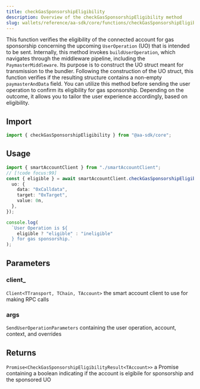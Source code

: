 ```yaml
---
title: checkGasSponsorshipEligibility
description: Overview of the checkGasSponsorshipEligibility method
slug: wallets/reference/aa-sdk/core/functions/checkGasSponsorshipEligibility
---
```




This function verifies the eligibility of the connected account for gas sponsorship concerning the upcoming `UserOperation` (UO) that is intended to be sent.
Internally, this method invokes `buildUserOperation`, which navigates through the middleware pipeline, including the `PaymasterMiddleware`. Its purpose is to construct the UO struct meant for transmission to the bundler. Following the construction of the UO struct, this function verifies if the resulting structure contains a non-empty `paymasterAndData` field.
You can utilize this method before sending the user operation to confirm its eligibility for gas sponsorship. Depending on the outcome, it allows you to tailor the user experience accordingly, based on eligibility.

## Import

```ts
import { checkGasSponsorshipEligibility } from "@aa-sdk/core";
```

## Usage

```ts
import { smartAccountClient } from "./smartAccountClient";
// [!code focus:99]
const { eligible } = await smartAccountClient.checkGasSponsorshipEligibility({
  uo: {
    data: "0xCalldata",
    target: "0xTarget",
    value: 0n,
  },
});

console.log(
  `User Operation is ${
    eligible ? "eligible" : "ineligible"
  } for gas sponsorship.`
);
```

## Parameters

### client\_

`Client<TTransport, TChain, TAccount>`
the smart account client to use for making RPC calls

### args

`SendUserOperationParameters`
containing the user operation, account, context, and overrides

## Returns

`Promise<CheckGasSponsorshipEligibilityResult<TAccount>>`
a Promise containing a boolean indicating if the account is elgibile for sponsorship and the sponsored UO

